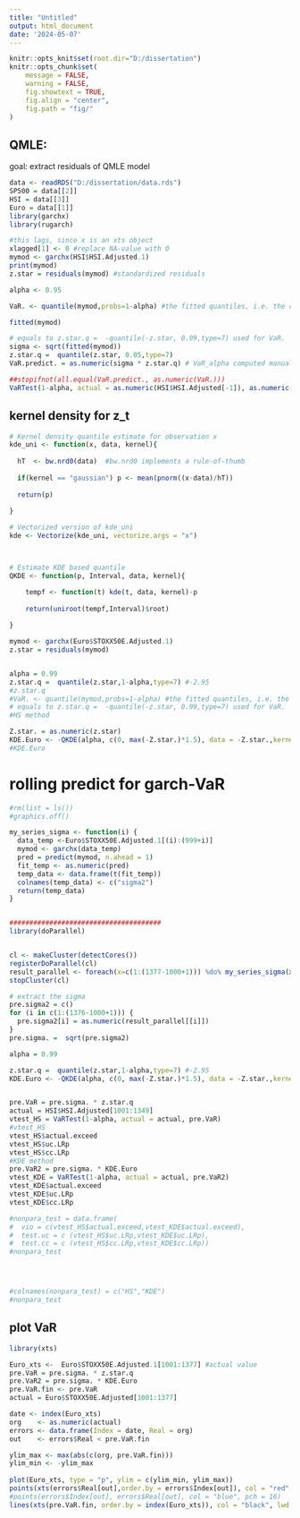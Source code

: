 ---
title: "Untitled"
output: html_document
date: '2024-05-07'
---

```{r setup, include=FALSE}

knitr::opts_knit$set(root.dir="D:/dissertation")
knitr::opts_chunk$set(
	message = FALSE,
	warning = FALSE,
	fig.showtext = TRUE,
	fig.align = "center",
	fig.path = "fig/" 
)
```



## QMLE:

goal: extract residuals of QMLE model

```{r}
data <- readRDS("D:/dissertation/data.rds")
SP500 = data[[2]]
HSI = data[[3]]
Euro = data[[1]]
library(garchx)
library(rugarch)

#this lags, since x is an xts object
xlagged[1] <- 0 #replace NA-value with 0 
mymod <- garchx(HSI$HSI.Adjusted.1) 
print(mymod)
z.star = residuals(mymod) #standardized residuals

alpha <- 0.95

VaR. <- quantile(mymod,probs=1-alpha) #the fitted quantiles, i.e. the conditional standard deviation $\times$ the empirical quantile of the standardised innovations

fitted(mymod)

# equals to z.star.q =  -quantile(-z.star, 0.99,type=7) used for VaR.
sigma <- sqrt(fitted(mymod))
z.star.q =  quantile(z.star, 0.05,type=7)
VaR.predict. = as.numeric(sigma * z.star.q) # VaR_alpha computed manually

##stopifnot(all.equal(VaR.predict., as.numeric(VaR.)))
VaRTest(1-alpha, actual = as.numeric(HSI$HSI.Adjusted[-1]), as.numeric(VaR.predict.))
```


## kernel density for z_t

```{r}
# Kernel density quantile estimate for observation x
kde_uni <- function(x, data, kernel){
  
  hT  <- bw.nrd0(data)  #bw.nrd0 implements a rule-of-thumb
  
  if(kernel == "gaussian") p <- mean(pnorm((x-data)/hT))
  
  return(p)
  
}

# Vectorized version of kde_uni
kde <- Vectorize(kde_uni, vectorize.args = "x")



# Estimate KDE based quantile
QKDE <- function(p, Interval, data, kernel){

    tempf <- function(t) kde(t, data, kernel)-p
    
    return(uniroot(tempf,Interval)$root)
    
}
```


```{r}


mymod <- garchx(Euro$STOXX50E.Adjusted.1)
z.star = residuals(mymod)


alpha = 0.99
z.star.q =  quantile(z.star,1-alpha,type=7) #-2.95
#z.star.q
#VaR. <- quantile(mymod,probs=1-alpha) #the fitted quantiles, i.e. the conditional standard deviation $\times$ the empirical quantile of the standardised innovations
# equals to z.star.q =  -quantile(-z.star, 0.99,type=7) used for VaR.
#HS method

Z.star. = as.numeric(z.star)
KDE.Euro <- -QKDE(alpha, c(0, max(-Z.star.)*1.5), data = -Z.star.,kernel = "gaussian")
#KDE.Euro
```

# rolling predict for garch-VaR

```{r}
#rm(list = ls())
#graphics.off()

my_series_sigma <- function(i) {
  data_temp <-Euro$STOXX50E.Adjusted.1[(i):(999+i)]
  mymod <- garchx(data_temp)
  pred = predict(mymod, n.ahead = 1) 
  fit_temp <- as.numeric(pred) 
  temp_data <- data.frame(t(fit_temp))
  colnames(temp_data) <- c("sigma2")
  return(temp_data)
}


######################################
library(doParallel)


cl <- makeCluster(detectCores())
registerDoParallel(cl) 
result_parallel <- foreach(x=c(1:(1377-1000+1))) %do% my_series_sigma(x)
stopCluster(cl)

# extract the sigma
pre.sigma2 = c()
for (i in c(1:(1376-1000+1))) {
  pre.sigma2[i] = as.numeric(result_parallel[[i]])
}
pre.sigma. =  sqrt(pre.sigma2)

```

```{r}
alpha = 0.99

z.star.q =  quantile(z.star,1-alpha,type=7) #-2.95
KDE.Euro <- -QKDE(alpha, c(0, max(-Z.star.)*1.5), data = -Z.star.,kernel = "gaussian")


pre.VaR = pre.sigma. * z.star.q
actual = HSI$HSI.Adjusted[1001:1349]
vtest_HS = VaRTest(1-alpha, actual = actual, pre.VaR)
#vtest_HS
vtest_HS$actual.exceed
vtest_HS$uc.LRp
vtest_HS$cc.LRp
#KDE method
pre.VaR2 = pre.sigma. * KDE.Euro
vtest_KDE = VaRTest(1-alpha, actual = actual, pre.VaR2)
vtest_KDE$actual.exceed
vtest_KDE$uc.LRp
vtest_KDE$cc.LRp

#nonpara_test = data.frame(
#  vio = c(vtest_HS$actual.exceed,vtest_KDE$actual.exceed),
#  test.uc = c (vtest_HS$uc.LRp,vtest_KDE$uc.LRp),
#  test.cc = c (vtest_HS$cc.LRp,vtest_KDE$cc.LRp))
#nonpara_test




#colnames(nonpara_test) = c("HS","KDE")
#nonpara_test
```





## plot VaR 

```{r}
library(xts)
```


```{r}
Euro_xts <-  Euro$STOXX50E.Adjusted.1[1001:1377] #actual value
pre.VaR = pre.sigma. * z.star.q
pre.VaR2 = pre.sigma. * KDE.Euro
pre.VaR.fin <- pre.VaR
actual = Euro$STOXX50E.Adjusted[1001:1377]

date <- index(Euro_xts)
org    <- as.numeric(actual)
errors <- data.frame(Index = date, Real = org)
out    <- errors$Real < pre.VaR.fin

ylim_max <- max(abs(c(org, pre.VaR.fin)))
ylim_min <- -ylim_max
  
plot(Euro_xts, type = "p", ylim = c(ylim_min, ylim_max))
points(xts(errors$Real[out],order.by = errors$Index[out]), col = "red", pch = 16)
#points(errors$Index[out], errors$Real[out], col = "blue", pch = 16)
lines(xts(pre.VaR.fin, order.by = index(Euro_xts)), col = "black", lwd = 2)

```
